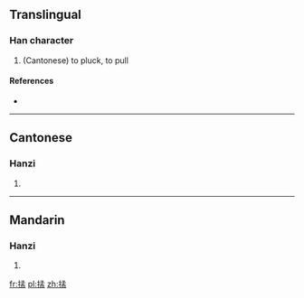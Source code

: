 ==Translingual==

===Han character===
{{Han char|rn=64|rad=手|as=08|sn=11|four=|canj=手弓木廿 (QNDT)}}

# (Cantonese) to pluck, to pull

====References====
* {{Han ref|kx=0440.181|hdz=31909.041|uh=63B9|ud=25529}}

----

==Cantonese==

===Hanzi===
{{yue-hanzi|jyut=|y=mang1}}

# {{defn|lang=yue|sort=手08}}

----

==Mandarin==

===Hanzi===
{{cmn-hanzi|pin=|wg=}}

# {{defn|lang=cmn|sort=手08}}

[[fr:掹]]
[[pl:掹]]
[[zh:掹]]